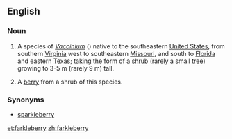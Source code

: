 ==English==
===Noun===
{{wikipedia}}
{{en-noun|farkleberries|-}}
# {{uncountable}} A species of ''[[Vaccinium]]'' ({{taxlink|Vaccinium arboreum|species}}) native to the southeastern [[United States]], from southern [[Virginia]] west to southeastern [[Missouri]], and south to [[Florida]] and eastern [[Texas]]; taking the form of a [[shrub]] (rarely a small [[tree]]) growing to 3-5 m (rarely 9 m) tall.
# {{countable}} A [[berry]] from a shrub of this species.

===Synonyms===
*[[sparkleberry]]

[[et:farkleberry]]
[[zh:farkleberry]]